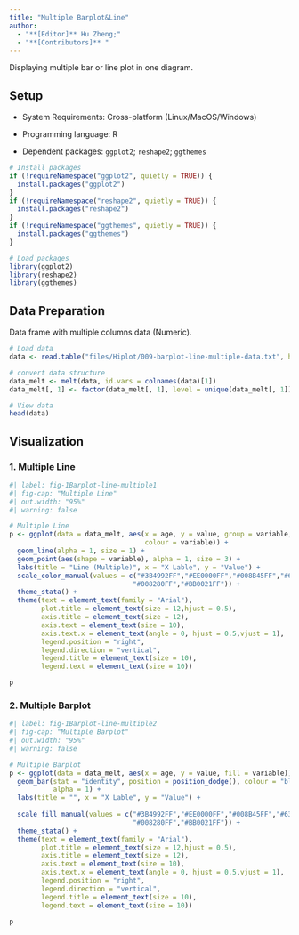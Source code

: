 ```yaml
---
title: "Multiple Barplot&Line"
author:
  - "**[Editor]** Hu Zheng;"
  - "**[Contributors]** "
---
```


Displaying multiple bar or line plot in one diagram.

## Setup

-   System Requirements: Cross-platform (Linux/MacOS/Windows)

-   Programming language: R

-   Dependent packages: `ggplot2`; `reshape2`; `ggthemes`

```r
# Install packages
if (!requireNamespace("ggplot2", quietly = TRUE)) {
  install.packages("ggplot2")
}
if (!requireNamespace("reshape2", quietly = TRUE)) {
  install.packages("reshape2")
}
if (!requireNamespace("ggthemes", quietly = TRUE)) {
  install.packages("ggthemes")
}

# Load packages
library(ggplot2)
library(reshape2)
library(ggthemes)
```

## Data Preparation

Data frame with multiple columns data (Numeric).

```r
# Load data
data <- read.table("files/Hiplot/009-barplot-line-multiple-data.txt", header = T)

# convert data structure
data_melt <- melt(data, id.vars = colnames(data)[1])
data_melt[, 1] <- factor(data_melt[, 1], level = unique(data_melt[, 1]))

# View data
head(data)
```

## Visualization

### 1. Multiple Line

```r
#| label: fig-1Barplot-line-multiple1
#| fig-cap: "Multiple Line"
#| out.width: "95%"
#| warning: false

# Multiple Line
p <- ggplot(data = data_melt, aes(x = age, y = value, group = variable,
                                  colour = variable)) +
  geom_line(alpha = 1, size = 1) +
  geom_point(aes(shape = variable), alpha = 1, size = 3) +
  labs(title = "Line (Multiple)", x = "X Lable", y = "Value") +
  scale_color_manual(values = c("#3B4992FF","#EE0000FF","#008B45FF","#631879FF",
                               "#008280FF","#BB0021FF")) +
  theme_stata() +
  theme(text = element_text(family = "Arial"),
        plot.title = element_text(size = 12,hjust = 0.5),
        axis.title = element_text(size = 12),
        axis.text = element_text(size = 10),
        axis.text.x = element_text(angle = 0, hjust = 0.5,vjust = 1),
        legend.position = "right",
        legend.direction = "vertical",
        legend.title = element_text(size = 10),
        legend.text = element_text(size = 10))

p
```

### 2. Multiple Barplot

```r
#| label: fig-1Barplot-line-multiple2
#| fig-cap: "Multiple Barplot"
#| out.width: "95%"
#| warning: false

# Multiple Barplot
p <- ggplot(data = data_melt, aes(x = age, y = value, fill = variable)) +
  geom_bar(stat = "identity", position = position_dodge(), colour = "black",
           alpha = 1) +
  labs(title = "", x = "X Lable", y = "Value") +
  
  scale_fill_manual(values = c("#3B4992FF","#EE0000FF","#008B45FF","#631879FF",
                               "#008280FF","#BB0021FF")) +
  theme_stata() +
  theme(text = element_text(family = "Arial"),
        plot.title = element_text(size = 12,hjust = 0.5),
        axis.title = element_text(size = 12),
        axis.text = element_text(size = 10),
        axis.text.x = element_text(angle = 0, hjust = 0.5,vjust = 1),
        legend.position = "right",
        legend.direction = "vertical",
        legend.title = element_text(size = 10),
        legend.text = element_text(size = 10))

p
```


